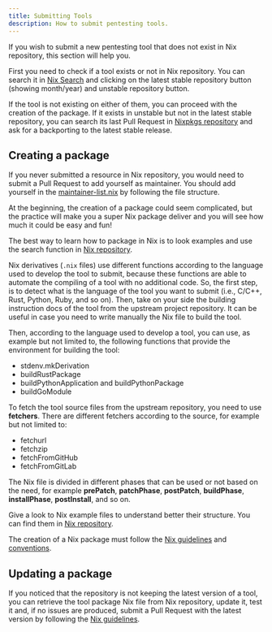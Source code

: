 ```yaml
---
title: Submitting Tools
description: How to submit pentesting tools.
---
```


If you wish to submit a new pentesting tool that does not exist in Nix repository, this section will help you.

First you need to check if a tool exists or not in Nix repository. You can search it in [Nix Search](https://search.nixos.org/packages) and clicking on the latest stable repository button (showing month/year) and unstable repository button.

If the tool is not existing on either of them, you can proceed with the creation of the package. If it exists in unstable but not in the latest stable repository, you can search its last Pull Request in [Nixpkgs repository](https://github.com/NixOS/nixpkgs/pulls) and ask for a backporting to the latest stable release.

## Creating a package

If you never submitted a resource in Nix repository, you would need to submit a Pull Request to add yourself as maintainer. You should add yourself in the [maintainer-list.nix](https://github.com/NixOS/nixpkgs/blob/master/maintainers/maintainer-list.nix) by following the file structure.

At the beginning, the creation of a package could seem complicated, but the practice will make you a super Nix package deliver and you will see how much it could be easy and fun!

The best way to learn how to package in Nix is to look examples and use the search function in [Nix repository](https://github.com/NixOS/nixpkgs).

Nix derivatives (`.nix` files) use different functions according to the language used to develop the tool to submit, because these functions are able to automate the compiling of a tool with no additional code. So, the first step, is to detect what is the language of the tool you want to submit (i.e., C/C++, Rust, Python, Ruby, and so on). Then, take on your side the building instruction docs of the tool from the upstream project repository. It can be useful in case you need to write manually the Nix file to build the tool.

Then, according to the language used to develop a tool, you can use, as example but not limited to, the following functions that provide the environment for building the tool:
* stdenv.mkDerivation
* buildRustPackage
* buildPythonApplication and buildPythonPackage
* buildGoModule

To fetch the tool source files from the upstream repository, you need to use **fetchers**. There are different fetchers according to the source, for example but not limited to:
* fetchurl
* fetchzip
* fetchFromGitHub
* fetchFromGitLab

The Nix file is divided in different phases that can be used or not based on the need, for example **prePatch**, **patchPhase**, **postPatch**, **buildPhase**, **installPhase**, **postInstall**, and so on.

Give a look to Nix example files to understand better their structure. You can find them in [Nix repository](https://github.com/NixOS/nixpkgs/tree/master/pkgs/by-name).

The creation of a Nix package must follow the [Nix guidelines](https://github.com/nixpkgs-architecture/rfc-140/blob/master/rfcs/0140-simple-package-paths.md) and [conventions](https://github.com/NixOS/nixpkgs/blob/master/pkgs/README.md#package-naming).

## Updating a package

If you noticed that the repository is not keeping the latest version of a tool, you can retrieve the tool package Nix file from Nix repository, update it, test it and, if no issues are produced, submit a Pull Request with the latest version by following the [Nix guidelines](https://github.com/nixpkgs-architecture/rfc-140/blob/master/rfcs/0140-simple-package-paths.md).

<ImageComponent />